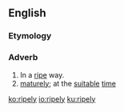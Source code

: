 ==English==

===Etymology===
{{suffix|ripe|ly}}

===Adverb===
{{en-adv}}

# In a [[ripe]] way.
# [[mature]]ly; at the [[suitable]] [[time]]
#: {{rfquotek|Shakespeare}}

[[ko:ripely]]
[[io:ripely]]
[[ku:ripely]]
